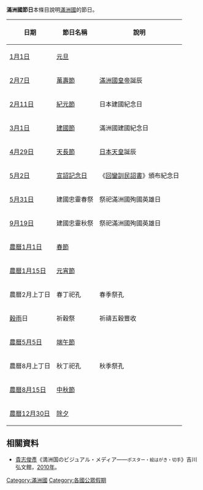 {{incomplete|time=2019-08-26}}
'''滿洲國節日'''本條目說明[[滿洲國|滿洲國]]的節日。

{| class="wikitable"
|-
!日期!!節日名稱!!說明
|-
|[[1月1日|1月1日]]||[[元旦|元旦]]||
|-
|[[2月7日|2月7日]]||[[萬壽節|萬壽節]]||[[溥儀|滿洲國皇帝]]誕辰
|-
|[[2月11日|2月11日]]||[[紀元節|紀元節]]||日本建國紀念日
|-
|[[3月1日|3月1日]]||[[建國節|建國節]]||滿洲國建國紀念日
|-
|[[4月29日|4月29日]]||[[天皇誕生日|天長節]]||[[日本天皇|日本天皇]]誕辰
|-
|[[5月2日|5月2日]]||[[宣詔記念日|宣詔記念日]]||《[[回銮训民诏书|回鑾訓民詔書]]》頒布紀念日
|-
|[[5月31日|5月31日]]||建國忠靈春祭||祭祀滿洲國殉國英雄日
|-
|[[9月19日|9月19日]]||建國忠靈秋祭||祭祀滿洲國殉國英雄日
|-
|[[正月初一|農曆1月1日]]||[[春節|春節]]||
|-
|[[正月十五|農曆1月15日]]||[[元宵節|元宵節]]||
|-
|農曆2月上丁日||春丁祀孔||春季祭孔
|-
|[[穀雨|穀雨]]日||祈穀祭||祈禱五穀豐收
|-
|[[五月初五|農曆5月5日]]||[[端午節|端午節]]||
|-
|農曆8月上丁日||秋丁祀孔||秋季祭孔
|-
|[[八月十五|農曆8月15日]]||[[中秋節|中秋節]]||
|-
|[[十二月三十|農曆12月30日]]||[[除夕|除夕]]||
|}

==相關資料==
*[[貴志俊彥|貴志俊彥]]《満洲国のビジュアル・メディア――<small>ポスター・絵はがき・切手</small>》吉川弘文館，[[2010年|2010年]]。

[[Category:滿洲國|Category:滿洲國]]
[[Category:各國公眾假期|Category:各國公眾假期]]